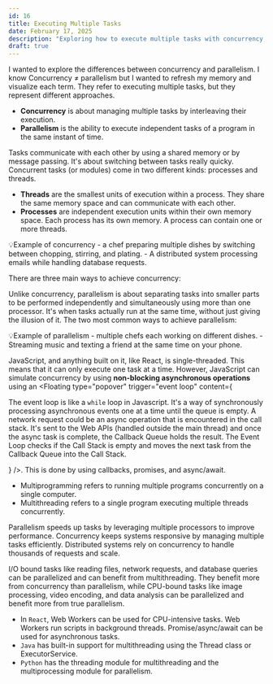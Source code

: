```yaml
---
id: 16
title: Executing Multiple Tasks
date: February 17, 2025
description: "Exploring how to execute multiple tasks with concurrency, parallelism, and multitasking."
draft: true
---
```


I wanted to explore the differences between concurrency and parallelism. I know Concurrency ≠ parallelism but I wanted to refresh my memory and visualize each term. They refer to executing multiple tasks, but they represent different approaches.
- **Concurrency** is about managing multiple tasks by interleaving their execution.
- **Parallelism** is the ability to execute independent tasks of a program in the same instant of time. 

Tasks communicate with each other by using a shared memory or by message passing. It's about switching between tasks really quicky. Concurrent tasks (or modules) come in two different kinds: processes and threads.

- **Threads** are the smallest units of execution within a process. They share the same memory space and can communicate with each other.
- **Processes** are independent execution units within their own memory space. Each process has its own memory. A process can contain one or more threads.

<p className="callout">
💡Example of concurrency
- a chef preparing multiple dishes by switching between chopping, stirring, and plating.
- A distributed system processing emails while handling database requests.
</p>

There are three main ways to achieve concurrency:

<Group justify="center" wrap="wrap">
  <Board
    title="Distributed"
    text="Multiple independent processes with no shared memory, communicating only via message passing."
  />
  <Board
    title="Multi-Threaded"
    text="Multiple threads share memory, so require locks. Generally, a single process can have multiple threads."
  />
  <Board
    title="Event Queue"
    text="Only a single thread exists! A single loop reads from the event queue and invokes the handlers."
  />
</Group>

Unlike concurrency, parallelism is about separating tasks into smaller parts to be performed independently and simultaneously using more than one processor. It's when tasks actually run at the same time, without just giving the illusion of it. The two most common ways to achieve parallelism:

<Group justify="center" wrap="wrap">
  <Board
    title="Data Parallelism"
    text="Split data into chunks and process them simultaneously (e.g., rendering frames in a video)."
  />
  <Board
    title="Task Parallelism"
    text="Execute different tasks at the same time (e.g., downloading files while compressing others)."
  />
</Group>


<p className="callout">
💡Example of parallelism
- multiple chefs each working on different dishes.
- Streaming music and texting a friend at the same time on your phone.
</p>

JavaScript, and anything built on it, like React, is single-threaded. This means that it can only execute one task at a time. However, JavaScript can simulate concurrency by using **non-blocking asynchronous operations** using an <Floating type="popover" trigger="event loop" content={<div className="popover-card">
The event loop is like a `while` loop in Javascript. It's a way of synchronously processing asynchronous events one at a time until the queue is empty. A network request could be an async operation that is encountered in the call stack. It's sent to the Web APIs (handled outside the main thread) and once the async task is complete, the Callback Queue holds the result. The Event Loop checks if the Call Stack is empty and moves the next task from the Callback Queue into the Call Stack.
</div>} />. This is done by using callbacks, promises, and async/await.

- Multiprogramming refers to running multiple programs concurrently on a single computer.
- Multithreading refers to a single program executing multiple threads concurrently. 

Parallelism speeds up tasks by leveraging multiple processors to improve performance. Concurrency keeps systems responsive by managing multiple tasks efficiently. Distributed systems rely on concurrency to handle thousands of requests and scale.

I/O bound tasks like reading files, network requests, and database queries can be parallelized and can benefit from multithreading. They benefit more from concurrency than parallelism, while CPU-bound tasks like image processing, video encoding, and data analysis can be parallelized and benefit more from true parallelism.

- In `React`, Web Workers can be used for CPU-intensive tasks. Web Workers run scripts in background threads. Promise/async/await can be used for asynchronous tasks.
- `Java` has built-in support for multithreading using the Thread class or ExecutorService.
- `Python` has the threading module for multithreading and the multiprocessing module for parallelism.